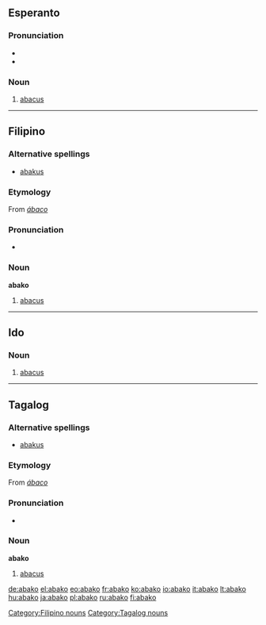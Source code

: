==Esperanto==

===Pronunciation===
* {{IPA|/aˈbako/|lang=eo}}
* {{hyphenation|a|bak|o}}

===Noun===
{{eo-noun}}

# {{mathematics|lang=eo}} [[abacus]]

----

==Filipino==

===Alternative spellings===
* [[abakus]]

===Etymology===
From {{etyl|es|fil}} ''[[ábaco]]''

===Pronunciation===
* {{IPA|/a.ba'ko/|lang=fil}}

===Noun===
'''abako'''

# [[abacus]]

[[Category:Filipino nouns]]

----

==Ido==

===Noun===
{{io-noun|abak}}

# [[abacus]]

----

==Tagalog==

===Alternative spellings===
* [[abakus]]

===Etymology===
From {{etyl|es|tl}} ''[[ábaco]]''

===Pronunciation===
* {{IPA|/a.ba'ko/|lang=fil}}

===Noun===
'''abako'''

# [[abacus]]

[[Category:Tagalog nouns]]

[[de:abako]]
[[el:abako]]
[[eo:abako]]
[[fr:abako]]
[[ko:abako]]
[[io:abako]]
[[it:abako]]
[[lt:abako]]
[[hu:abako]]
[[ja:abako]]
[[pl:abako]]
[[ru:abako]]
[[fi:abako]]
